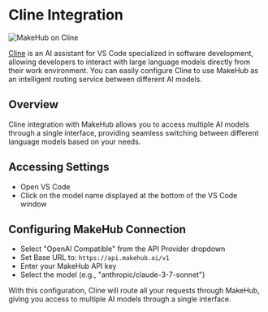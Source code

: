

# Cline Integration

<Image src="/video&gif/Makehub_on_Cline.gif" alt="MakeHub on Cline" width={800} height={600} />

[Cline](https://github.com/cline/cline) is an AI assistant for VS Code specialized in software development, allowing developers to interact with large language models directly from their work environment. You can easily configure Cline to use MakeHub as an intelligent routing service between different AI models.

## Overview

Cline integration with MakeHub allows you to access multiple AI models through a single interface, providing seamless switching between different language models based on your needs.

## Accessing Settings

- Open VS Code
- Click on the model name displayed at the bottom of the VS Code window

## Configuring MakeHub Connection

- Select "OpenAI Compatible" from the API Provider dropdown
- Set Base URL to: `https://api.makehub.ai/v1`
- Enter your MakeHub API key
- Select the model (e.g., "anthropic/claude-3-7-sonnet")

With this configuration, Cline will route all your requests through MakeHub, giving you access to multiple AI models through a single interface.
